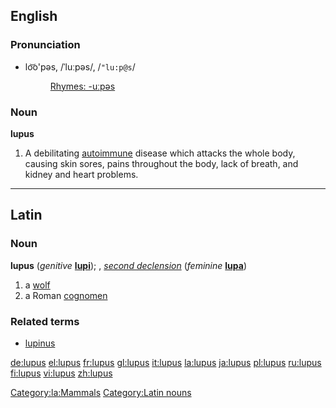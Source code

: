 ==English==
{{wikipedia}}
=== Pronunciation ===
*lo͝o'pəs, /ˈluːpəs/, /<tt>"lu:p@s</tt>/
*:[[Rhymes:English:-uːpəs|Rhymes: -uːpəs]]

=== Noun ===
'''lupus'''

#A debilitating [[autoimmune]] disease which attacks the whole body, causing skin sores, pains throughout the body, lack of breath, and kidney and heart problems.

----

==Latin==
[[Category:la:Mammals]]
===Noun===
'''lupus''' (''genitive'' '''[[lupi]]'''); {{m}}, ''[[Wiktionary Appendix:Latin second declension|second declension]]'' (''feminine'' '''[[lupa]]''')

#a [[wolf]]
#a Roman [[cognomen]]

===Related terms===
*[[lupinus]]

[[Category:Latin nouns]]

[[de:lupus]]
[[el:lupus]]
[[fr:lupus]]
[[gl:lupus]]
[[it:lupus]]
[[la:lupus]]
[[ja:lupus]]
[[pl:lupus]]
[[ru:lupus]]
[[fi:lupus]]
[[vi:lupus]]
[[zh:lupus]]